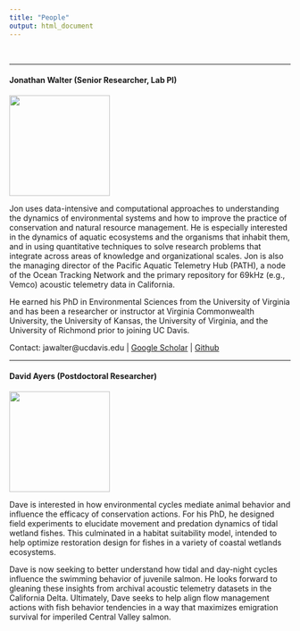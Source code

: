 ```yaml
---
title: "People"
output: html_document
---
```


<style>
  .title{
    display: none;}</style>

<br>

***
#### Jonathan Walter (Senior Researcher, Lab PI)
![](./images/jon.jpg){width=180px}

Jon uses data-intensive and computational approaches to understanding the dynamics of environmental systems and how to improve the practice of conservation and natural resource management. He is especially interested in the dynamics of aquatic ecosystems and the organisms that inhabit them, and in using quantitative techniques to solve research problems that integrate across areas of knowledge and organizational scales. Jon is also the managing director of the Pacific Aquatic Telemetry Hub (PATH), a node of the Ocean Tracking Network and the primary repository for 69kHz (e.g., Vemco) acoustic telemetry data in California. 

He earned his PhD in Environmental Sciences from the University of Virginia and has been a researcher or instructor at Virginia Commonwealth University, the University of Kansas, the University of Virginia, and the University of Richmond prior to joining UC Davis.

Contact: jawalter@ucdavis.edu | [Google Scholar](https://scholar.google.com/citations?user=F_0J7Y4AAAAJ&hl=en) | [Github](https://github.com/jonathan-walter)


***
#### David Ayers (Postdoctoral Researcher)
![](./images/daveayers.jpg){width=180px}

Dave is interested in how environmental cycles mediate animal behavior and influence the efficacy of conservation actions. For his PhD, he designed field experiments to elucidate movement and predation dynamics of tidal wetland fishes. This culminated in a habitat suitability model, intended to help optimize restoration design for fishes in a variety of coastal wetlands ecosystems.

Dave is now seeking to better understand how tidal and day-night cycles influence the swimming behavior of juvenile salmon. He looks forward to gleaning these insights from archival acoustic telemetry datasets in the California Delta. Ultimately, Dave seeks to help align flow management actions with fish behavior tendencies in a way that maximizes emigration survival for imperiled Central Valley salmon.